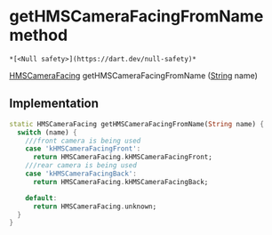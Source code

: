 # getHMSCameraFacingFromName method

    *[<Null safety>](https://dart.dev/null-safety)*

[HMSCameraFacing](../../hmssdk_flutter/HMSCameraFacing-class) getHMSCameraFacingFromName
([String](https://api.flutter.dev/flutter/dart-core/String-class.html) name)

## Implementation

```dart
static HMSCameraFacing getHMSCameraFacingFromName(String name) {
  switch (name) {
    ///front camera is being used
    case 'kHMSCameraFacingFront':
      return HMSCameraFacing.kHMSCameraFacingFront;
    ///rear camera is being used
    case 'kHMSCameraFacingBack':
      return HMSCameraFacing.kHMSCameraFacingBack;

    default:
      return HMSCameraFacing.unknown;
  }
}
```
